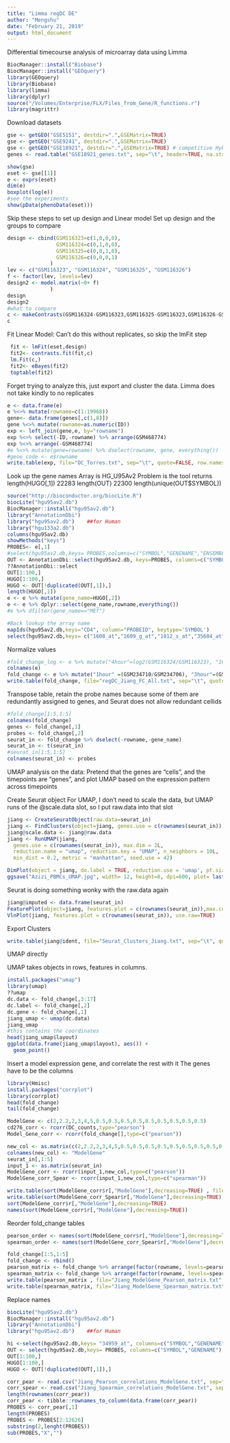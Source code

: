 ```yaml
---
title: "Limma regDC DE"
author: "Mengshu"
date: "February 21, 2019"
output: html_document
---
```

Differential timecourse analysis of microarray data using Limma
```r
BiocManager::install("Biobase")
BiocManager::install("GEOquery")
library(GEOquery)
library(Biobase)
library(limma)
library(dplyr)
source("/Volumes/Enterprise/FLX/Files_from_Gene/R_functions.r")
library(magrittr)
```

Download datasets
```r

gse <- getGEO("GSE5151", destdir=".",GSEMatrix=TRUE)
gse <- getGEO("GSE9241", destdir=".",GSEMatrix=TRUE)
gse <- getGEO("GSE18921", destdir=".",GSEMatrix=TRUE) # competitive Hybe
genes <- read.table("GSE18921_genes.txt", sep="\t", header=TRUE, na.strings="NA")

show(gse)
eset <- gse[[1]]
e <- exprs(eset)
dim(e)
boxplot(log(e))
#see the experiments
show(pData(phenoData(eset)))
```
Skip these steps to set up design and Linear model
Set up design and the groups to compare
```r
design <- cbind(GSM116323=c(1,0,0,0),
                GSM116324=c(0,1,0,0),
                GSM116325=c(0,0,1,0),
                GSM116326=c(0,0,0,1)
              )
lev <- c("GSM116323", "GSM116324", "GSM116325", "GSM116326")
f <- factor(lev, levels=lev)
design2 <- model.matrix(~0+ f)
              )
design
design2
#what to compare
c <- makeContrasts(GSM116324-GSM116323,GSM116325-GSM116323,GSM116326-GSM116323, levels=design)
c
```
Fit Linear Model: Can't do this without replicates, so skip the lmFit step
```r
 fit <- lmFit(eset,design) 
 fit2<- contrasts.fit(fit,c) 
 lm.Fit(c,)
 fit2<- eBayes(fit2)
 toptable(fit2)
```

Forget trying to analyze this, just export and cluster the data. 
Limma does not take kindly to no replicates
```r
e <- data.frame(e)
e %<>% mutate(rowname=c(1:19968))
gene<- data.frame(genes[,c(1,8)])
gene %<>% mutate(rowname=as.numeric(ID))
exp <- left_join(gene,e, by="rowname")
exp %<>% select(-ID,-rowname) %>% arrange(GSM468774)
exp %<>% arrange(-GSM468774)
#e %<>% mutate(gene=rowname) %>% dselect(rowname, gene, everything())
#gene_code <- e$rowname
write.table(exp, file="DC_Torres.txt", sep="\t", quote=FALSE, row.names=FALSE)
```

Look up the gene names
Array is HG_U95Av2
Problem is the tool returns
length(HUGO[,1]) 22283
length(OUT)    22300
length(unique(OUT$SYMBOL)) 
```r
source("http://bioconductor.org/biocLite.R")
biocLite("hgu95av2.db")
BiocManager::install("hgu95av2.db")
library("AnnotationDbi")
library("hgu95av2.db")    ##for Human
library("hgu133a2.db") 
columns(hgu95av2.db)
showMethods("keys")
PROBES<- e[,1]
#select(hgu95av2.db,keys= PROBES,columns=c("SYMBOL","GENENAME","ENSEMBL","ENSEMBLPROT"))
OUT <- AnnotationDbi::select(hgu95av2.db, keys=PROBES, columns=c("SYMBOL"),multiVals="first", keytype = "PROBEID")
??AnnotationDbi::select
OUT[1:100,]
HUGO[1:100,]
HUGO <- OUT[!duplicated(OUT[,1]),]
length(HUGO[,1])
e <- e %>% mutate(gene_name=HUGO[,2])
e <- e %>% dplyr::select(gene_name,rowname,everything())
#e %>% dfilter(gene_name=="MET")

#Back lookup the array name
mapIds(hgu95av2.db,keys="CD4", column="PROBEID", keytype='SYMBOL')
select(hgu95av2.db,keys= c("1608_at","1609_g_at","1812_s_at","35684_at"), columns=c("SYMBOL","GENENAME","ENSEMBL","ENSEMBLPROT"))
```
Normalize values

```r
#fold_change_log <- e %>% mutate("4hour"=log2(GSM116324/GSM116323), "16hour" =log2(GSM116325/GSM116323), "36hour"=log2(GSM116326/GSM116323)) %>% dselect(-GSM116323,-GSM116324,-GSM116325,-GSM116326)
colnames(e)
fold_change <- e %>% mutate("1hour" =(GSM234710/GSM234706), "3hour"=(GSM234712/GSM234706),"6hour"=(GSM234713/GSM234706),"12hour"=(GSM234716/GSM234706),"18hour"=(GSM234717/GSM234706),"36hour"=(GSM234718/GSM234706),"36h_Ctrl"=(GSM234708/GSM234706),"B1hour"=(GSM234719/GSM234706),"B6hour"=(GSM234720/GSM234706),"B12hour"=(GSM234722/GSM234706),"B12hour"=(GSM234723/GSM234706),"B18hour"=(GSM234757/GSM234706),"B36hour"=(GSM234758/GSM234706),"AB6hour"=(GSM234760/GSM234706),"AB12hour"=(GSM234761/GSM234706),"AB36hour"=(GSM234762/GSM234706)) %>% dplyr::select(-GSM234706,-GSM234708,-GSM234710,-GSM234712,-GSM234713,-GSM234716,-GSM234717,-GSM234718,-GSM234719,-GSM234720,-GSM234722,-GSM234723,-GSM234757, -GSM234758,-GSM234760 ,-GSM234761,-GSM234762)
write.table(fold_change, file="regDC_Jiang_FC_All.txt", sep="\t", quote=FALSE, row.names=FALSE)

```

Transpose table, retain the probe names because some of them are redundantly assigned to genes, and Seurat does not allow redundant cellids
```r
#fold_change[1:5,1:5]
colnames(fold_change)
genes <- fold_change[,1]
probes <- fold_change[,2]
seurat_in <- fold_change %>% dselect(-rowname,-gene_name)
seurat_in <- t(seurat_in)
#seurat_in[1:5,1:5]
colnames(seurat_in) <- probes
```

UMAP analysis on the data:
Pretend that the genes are "cells", and the timepoints are "genes", and plot UMAP based on the expression pattern across timepoints


Create Seurat object
For UMAP, I don't need to scale the data, but UMAP runs of the @scale.data slot, so I put raw.data into that slot
```r
jiang <- CreateSeuratObject(raw.data=seurat_in)
jiang <- FindClusters(object=jiang, genes.use = c(rownames(seurat_in)), resolution=1)
jiang@scale.data <- jiang@raw.data 
jiang <- RunUMAP(jiang, 
  genes.use = c(rownames(seurat_in)), max.dim = 2L,
  reduction.name = "umap", reduction.key = "UMAP", n_neighbors = 10L,
  min_dist = 0.2, metric = "manhattan", seed.use = 42)

DimPlot(object = jiang, do.label = TRUE, reduction.use = 'umap', pt.size = 0.8, label.size = 4) 
ggsave("Azizi_PBMCs_UMAP.jpg", width= 12, height=8, dpi=600, plot= last_plot(), units = "in")
```

Seurat is doing something wonky with the raw.data again
```r
jiang@imputed <- data.frame(seurat_in)
FeaturePlot(object=jiang, features.plot = c(rownames(seurat_in)),max.cutoff = 3, cols.use=c("grey","blue"), no.legend=FALSE,reduction.use="umap") 
VlnPlot(jiang, features.plot = c(rownames(seurat_in)), use.raw=TRUE)
```
Export Clusters

```r
write.table(jiang@ident, file="Seurat_Clusters_Jiang.txt", sep="\t", quote=FALSE)
```


UMAP directly

UMAP takes objects in rows, features in columns. 
```r
install.packages("umap")
library(umap)
??umap
dc.data <- fold_change[,3:17]
dc.label <- fold_change[,2]
dc.gene <- fold_change[,1]
jiang_umap <- umap(dc.data)
jiang_umap
#this contains the coordinates
head(jiang_umap$layout)
ggplot(data.frame(jiang_umap$layout), aes()) +
  geom_point()
```

Insert a model expression gene, and correlate the rest with it
The genes have to be the columns
```r
library(Hmisc)
install.packages("corrplot")
library(corrplot)
head(fold_change)
tail(fold_change)

ModelGene <- c(2,2.2,2,3,4,5,0.5,0.5,0.5,0.5,0.5,0.5,0.5,0.5,0.5)
cd276_corr <- rcorr(DC_counts,type="pearson")
Model_Gene_corr <- rcorr(fold_change[],type=c("pearson"))

new_col <- as.matrix(c(2,2.2,2,3,4,5,0.5,0.5,0.5,0.5,0.5,0.5,0.5,0.5,0.5))
colnames(new_col) <- "ModelGene"
seurat_in[,1:5]
input_1 <- as.matrix(seurat_in)
ModelGene_corr <- rcorr(input_1,new_col,type=c("pearson"))
ModelGene_corr_Spear <- rcorr(input_1,new_col,type=c("spearman"))

write.table(sort(ModelGene_corr$r[,"ModelGene"],decreasing=TRUE) , file="Jiang_Pearson_correlations_ModelGene.txt", sep="\t", quote=FALSE)
write.table(sort(ModelGene_corr_Spear$r[,"ModelGene"],decreasing=TRUE), file="Jiang_Spearman_correlations_ModelGene.txt", sep="\t", quote=FALSE)
sort(ModelGene_corr$r[,"ModelGene"],decreasing=TRUE)
names(sort(ModelGene_corr$r[,"ModelGene"],decreasing=TRUE))
```

Reorder fold_change tables
```r
pearson_order <- names(sort(ModelGene_corr$r[,"ModelGene"],decreasing=TRUE))[2:length(ModelGene_corr$r)]
spearman_order <- names(sort(ModelGene_corr_Spear$r[,"ModelGene"],decreasing=TRUE))[2:length(ModelGene_corr_Spear$r)]

fold_change[1:5,1:5]
fold_change <- rbind()
pearson_matrix <- fold_change %>% arrange(factor(rowname, levels=pearson_order))
spearman_matrix <- fold_change %>% arrange(factor(rowname, levels=spearman_order))
write.table(pearson_matrix , file="Jiang_ModelGene_Pearson_matrix.txt", sep="\t", quote=FALSE, row.names=FALSE)
write.table(spearman_matrix, file="Jiang_ModelGene_Spearman_matrix.txt", sep="\t", quote=FALSE, row.names=FALSE)
```

Replace names
```r
biocLite("hgu95av2.db")
BiocManager::install("hgu95av2.db")
library("AnnotationDbi")
library("hgu95av2.db")    ##for Human

hi <-select(hgu95av2.db,keys= "34959_at", columns=c("SYMBOL","GENENAME"),multiVals="first")
OUT <- select(hgu95av2.db,keys= PROBES, columns=c("SYMBOL","GENENAME"),multiVals="first")
OUT[1:100,]
HUGO[1:100,]
HUGO <- OUT[!duplicated(OUT[,1]),]

corr_pear <- read.csv("Jiang_Pearson_correlations_ModelGene.txt", sep="\t")
corr_spear <- read.csv("Jiang_Spearman_correlations_ModelGene.txt", sep="\t")
length(rownames(corr_pear))
corr_pear <- tibble::rownames_to_column(data.frame(corr_pear))
PROBES <- corr_pear[,1]
length(PROBES)
PROBES <- PROBES[2:12626]
substring(2,lenght(PROBES))
sub(PROBES,"X","")
```